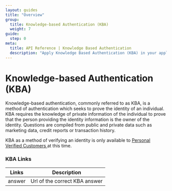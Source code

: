 ```yaml
---
layout: guides
title: "Overview"
group:
  title: Knowledge-based Authentication (KBA)
  weight: 7
guide:
  step: 0
meta:
  title: API Reference | Knowledge Based Authentication
  description: "Apply Knowledge Based Authentication (KBA) in your application to verify the identity of a Personal Verified Customer."
---
```


# Knowledge-based Authentication (KBA)

Knowledge-based authentication, commonly referred to as KBA, is a method of authentication which seeks to prove the identity of an individual. KBA requires the knowledge of private information of the individual to prove that the person providing the identity information is the owner of the identity. Questions are compiled from public and private data such as marketing data, credit reports or transaction history.

<AlertBar variation="warning">
  KBA as a method of verifying an identity is only available to
  <a href="/concepts/customer-types#verified-customer">
    Personal Verified Customers
  </a>
  at this time.
</AlertBar>

### KBA Links

| Links  | Description                   |
| ------ | ----------------------------- |
| answer | Url of the correct KBA answer |
